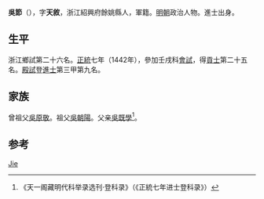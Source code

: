 {{Otheruses|other=名为吴节的其他人物|吴节}}

'''吳節'''（{{bd|1416年||？}}），字'''天敘'''，浙江紹興府餘姚縣人，軍籍。[[明朝|明朝]]政治人物。進士出身。

== 生平 ==
浙江鄉試第二十六名。[[正统_(年号)|正統]]七年（1442年），參加壬戌科[[會試|會試]]，得[[貢士|貢士]]第二十五名。[[殿試|殿試]]登[[進士|進士]]第三甲第九名。

== 家族 ==
曾祖父[[吳原敬|吳原敬]]。祖父[[吳朝陽|吳朝陽]]。父亲[[吳既學|吳既學]]<ref>《天一阁藏明代科举录选刊·登科录》（《正統七年进士登科录》）</ref>。

== 参考 ==
{{reflist}}

{{正統七年壬戌科殿試金榜}}

{{Authority control}}
{{DEFAULTSORT:Wu}}
[[Category:吴姓|Jie]]

{{明朝人物小作品}}